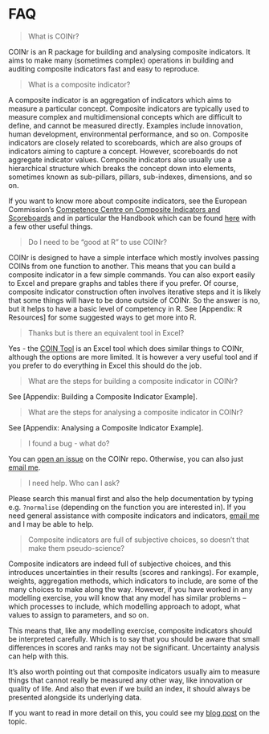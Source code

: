 # FAQ

> What is COINr?

COINr is an R package for building and analysing composite indicators. It aims to make many (sometimes complex) operations in building and auditing composite indicators fast and easy to reproduce.

> What is a composite indicator?

A composite indicator is an aggregation of indicators which aims to measure a particular concept. Composite indicators are typically used to measure complex and multidimensional concepts which are difficult to define, and cannot be measured directly. Examples include innovation, human development, environmental performance, and so on. Composite indicators are closely related to scoreboards, which are also groups of indicators aiming to capture a concept. However, scoreboards do not aggregate indicator values. Composite indicators also usually use a hierarchical structure which breaks the concept down into elements, sometimes known as sub-pillars, pillars, sub-indexes, dimensions, and so on.

If you want to know more about composite indicators, see the European Commission's [Competence Centre on Composite Indicators and Scoreboards](https://knowledge4policy.ec.europa.eu/composite-indicators/about_en) and in particular the Handbook which can be found [here](https://knowledge4policy.ec.europa.eu/composite-indicators/toolkit_en) with a few other useful things.

> Do I need to be "good at R" to use COINr?

COINr is designed to have a simple interface which mostly involves passing COINs from one function to another. This means that you can build a composite indicator in a few simple commands. You can also export easily to Excel and prepare graphs and tables there if you prefer. Of course, composite indicator construction often involves iterative steps and it is likely that some things will have to be done outside of COINr. So the answer is no, but it helps to have a basic level of competency in R. See [Appendix: R Resources] for some suggested ways to get more into R.

> Thanks but is there an equivalent tool in Excel?

Yes - the [COIN Tool](https://knowledge4policy.ec.europa.eu/composite-indicators/coin-tool_en) is an Excel tool which does similar things to COINr, although the options are more limited. It is however a very useful tool and if you prefer to do everything in Excel this should do the job.

> What are the steps for building a composite indicator in COINr?

See [Appendix: Building a Composite Indicator Example].

> What are the steps for analysing a composite indicator in COINr?

See [Appendix: Analysing a Composite Indicator Example].

> I found a bug - what do?

You can [open an issue](https://github.com/bluefoxr/COINr/issues) on the COINr repo. Otherwise, you can also just [email me](mailto:william.becker@bluefoxdata.eu).

> I need help. Who can I ask?

Please search this manual first and also the help documentation by typing e.g. `?normalise` (depending on the function you are interested in). If you need general assistance with composite indicators and indicators, [email me](mailto:william.becker@bluefoxdata.eu) and I may be able to help.

> Composite indicators are full of subjective choices, so doesn't that make them pseudo-science?

Composite indicators are indeed full of subjective choices, and this introduces uncertainties in their results (scores and rankings). For example, weights, aggregation methods, which indicators to include, are some of the many choices to make along the way. However, if you have worked in any modelling exercise, you will know that any model has similar problems -- which processes to include, which modelling approach to adopt, what values to assign to parameters, and so on.

This means that, like any modelling exercise, composite indicators should be interpreted carefully. Which is to say that you should be aware that small differences in scores and ranks may not be significant. Uncertainty analysis can help with this.

It's also worth pointing out that composite indicators usually aim to measure things that cannot really be measured any other way, like innovation or quality of life. And also that even if we build an index, it should always be presented alongside its underlying data.

If you want to read in more detail on this, you could see my [blog post](https://www.bluefoxdata.eu/blog/2020-11-17-whycompositeindicators/) on the topic.
